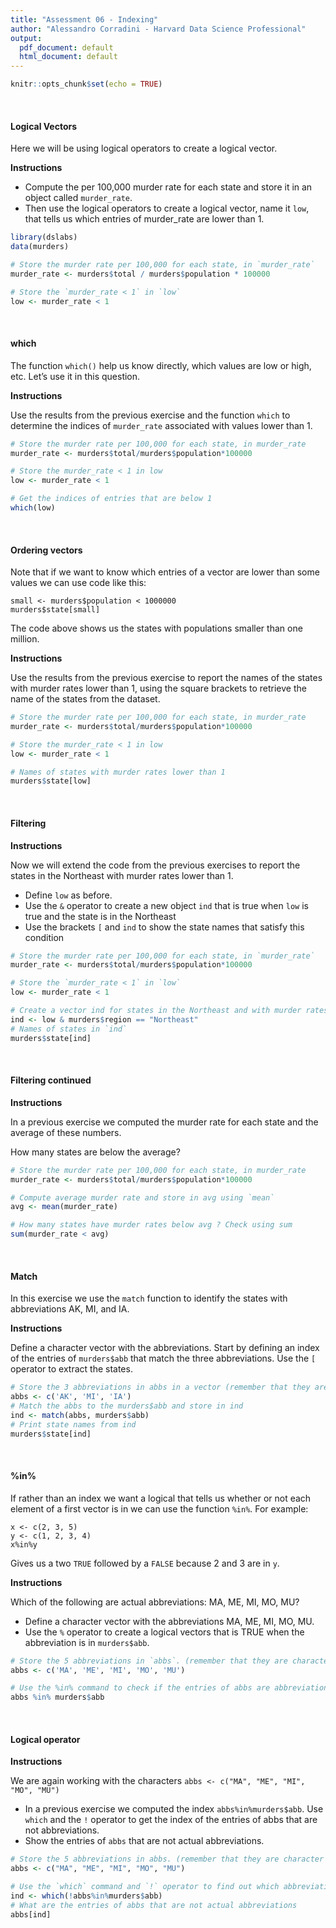 ```yaml
---
title: "Assessment 06 - Indexing"
author: "Alessandro Corradini - Harvard Data Science Professional"
output:
  pdf_document: default
  html_document: default
---
```


```r
knitr::opts_chunk$set(echo = TRUE)
```
<br/>

#### **Logical Vectors**
Here we will be using logical operators to create a logical vector.

**Instructions**

- Compute the per 100,000 murder rate for each state and store it in an object called ```murder_rate```.
- Then use the logical operators to create a logical vector, name it ```low```, that tells us which entries of murder_rate are lower than 1.

```r
library(dslabs)
data(murders)

# Store the murder rate per 100,000 for each state, in `murder_rate`
murder_rate <- murders$total / murders$population * 100000

# Store the `murder_rate < 1` in `low`
low <- murder_rate < 1
```
<br/>

#### **which**

The function ```which()``` help us know directly, which values are low or high, etc. Let's use it in this question.

**Instructions**

Use the results from the previous exercise and the function ```which``` to determine the indices of ```murder_rate``` associated with values lower than 1.

```r
# Store the murder rate per 100,000 for each state, in murder_rate
murder_rate <- murders$total/murders$population*100000

# Store the murder_rate < 1 in low 
low <- murder_rate < 1

# Get the indices of entries that are below 1
which(low)
```

<br/>

#### **Ordering vectors**
Note that if we want to know which entries of a vector are lower than some values we can use code like this:

```
small <- murders$population < 1000000
murders$state[small]
```

The code above shows us the states with populations smaller than one million.


**Instructions**

Use the results from the previous exercise to report the names of the states with murder rates lower than 1, using the square brackets to retrieve the name of the states from the dataset.

```r
# Store the murder rate per 100,000 for each state, in murder_rate
murder_rate <- murders$total/murders$population*100000

# Store the murder_rate < 1 in low 
low <- murder_rate < 1

# Names of states with murder rates lower than 1
murders$state[low]
```

<br/>

#### **Filtering**

**Instructions**

Now we will extend the code from the previous exercises to report the states in the Northeast with murder rates lower than 1.

- Define ```low``` as before.
- Use the ```&``` operator to create a new object ```ind``` that is true when ```low``` is true and the state is in the Northeast
- Use the brackets ```[``` and ```ind``` to show the state names that satisfy this condition

```r
# Store the murder rate per 100,000 for each state, in `murder_rate`
murder_rate <- murders$total/murders$population*100000

# Store the `murder_rate < 1` in `low` 
low <- murder_rate < 1

# Create a vector ind for states in the Northeast and with murder rates lower than 1. 
ind <- low & murders$region == "Northeast"
# Names of states in `ind` 
murders$state[ind]
```

<br/>

#### **Filtering continued**

**Instructions**

In a previous exercise we computed the murder rate for each state and the average of these numbers.

How many states are below the average?

```r
# Store the murder rate per 100,000 for each state, in murder_rate
murder_rate <- murders$total/murders$population*100000

# Compute average murder rate and store in avg using `mean` 
avg <- mean(murder_rate)

# How many states have murder rates below avg ? Check using sum 
sum(murder_rate < avg)
```

<br/>

#### **Match**

In this exercise we use the ```match``` function to identify the states with abbreviations AK, MI, and IA.

**Instructions**

Define a character vector with the abbreviations.
Start by defining an index of the entries of ```murders$abb``` that match the three abbreviations.
Use the ```[``` operator to extract the states.

```r
# Store the 3 abbreviations in abbs in a vector (remember that they are character vectors and need quotes)
abbs <- c('AK', 'MI', 'IA')
# Match the abbs to the murders$abb and store in ind
ind <- match(abbs, murders$abb)
# Print state names from ind
murders$state[ind]
```

<br/>

#### **%in%**
If rather than an index we want a logical that tells us whether or not each element of a first vector is in we can use the function ```%in%```. For example:
```
x <- c(2, 3, 5)
y <- c(1, 2, 3, 4)
x%in%y
```
Gives us a two ```TRUE``` followed by a ```FALSE``` because 2 and 3 are in ```y```.

**Instructions**

Which of the following are actual abbreviations: MA, ME, MI, MO, MU?

- Define a character vector with the abbreviations MA, ME, MI, MO, MU.
- Use the ```%``` operator to create a logical vectors that is TRUE when the abbreviation is in ```murders$abb```.

```r
# Store the 5 abbreviations in `abbs`. (remember that they are character vectors)
abbs <- c('MA', 'ME', 'MI', 'MO', 'MU')

# Use the %in% command to check if the entries of abbs are abbreviations in the the murders data frame
abbs %in% murders$abb
```

<br/>

#### **Logical operator**

**Instructions**

We are again working with the characters ```abbs <- c("MA", "ME", "MI", "MO", "MU")```

- In a previous exercise we computed the index ```abbs%in%murders$abb```. Use ```which``` and the ```!``` operator to get the index of the entries of abbs that are not abbreviations.
- Show the entries of ```abbs``` that are not actual abbreviations.

```r
# Store the 5 abbreviations in abbs. (remember that they are character vectors)
abbs <- c("MA", "ME", "MI", "MO", "MU") 

# Use the `which` command and `!` operator to find out which abbreviation are not actually part of the dataset and store in ind
ind <- which(!abbs%in%murders$abb)
# What are the entries of abbs that are not actual abbreviations
abbs[ind]
```